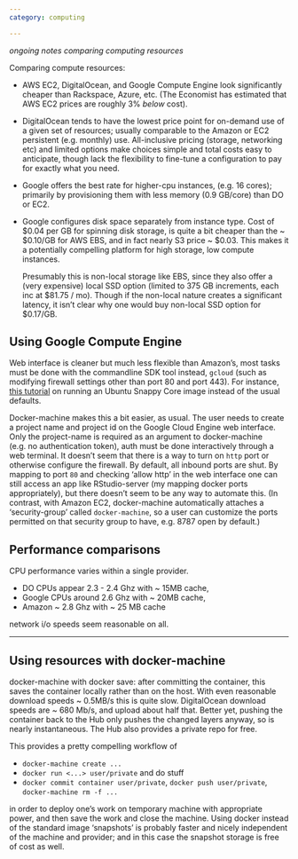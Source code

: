 ```yaml
---
category: computing

---
```


_ongoing notes comparing computing resources_

Comparing compute resources:

- AWS EC2, DigitalOcean, and Google Compute Engine look significantly
  cheaper than Rackspace, Azure, etc. (The Economist has estimated that AWS
  EC2 prices are roughly 3% _below_ cost).

- DigitalOcean tends to have the lowest price point for on-demand use of a
  given set of resources; usually comparable to the Amazon or EC2 persistent
  (e.g. monthly) use.  All-inclusive pricing (storage, networking etc) and
  limited options make choices simple and total costs easy to anticipate,
  though lack the flexibility to fine-tune a configuration to pay for
  exactly what you need.

- Google offers the best rate for higher-cpu instances, (e.g. 16 cores);
  primarily by provisioning them with less memory (0.9 GB/core) than DO
  or EC2.

- Google configures disk space separately from instance type.  Cost of
  $0.04 per GB for spinning disk storage, is quite a bit cheaper than
  the ~ $0.10/GB for AWS EBS, and in fact nearly S3 price ~ $0.03.
  This makes it a potentially compelling platform for high storage, low
  compute instances.  
  
  Presumably this is non-local storage like EBS, since they also offer a
  (very expensive) local SSD  option (limited to 375 GB increments, each inc at $81.75 / mo). 
  Though if the non-local nature creates a significant latency, it isn't clear
  why one would buy non-local SSD option for $0.17/GB. 


## Using Google Compute Engine

Web interface is cleaner but much less flexible than Amazon's, most tasks must be done with the commandline SDK tool instead, `gcloud` (such as modifying firewall settings other than port 80 and port 443).  For instance, [this tutorial](https://developer.ubuntu.com/en/snappy/start/#snappy-google) on running an Ubuntu Snappy Core image instead of the usual defaults.

Docker-machine makes this a bit easier, as usual.  The user needs to create a project name and project id on the Google Cloud Engine web interface.  Only the project-name is required as an argument to docker-machine (e.g. no authentication token), auth must be done interactively through a web terminal.  It doesn't seem that there is a way to turn on `http` port or otherwise configure the firewall. By default, all inbound ports are shut.  By mapping to port `80` and checking 'allow http' in the web interface one can still access an app like RStudio-server (my mapping docker ports appropriately), but there doesn't seem to be any way to automate this.  (In contrast, with Amazon EC2, docker-machine automatically attaches a 'security-group' called `docker-machine`, so a user can customize the ports permitted on that security group to have, e.g. 8787 open by default.)


## Performance comparisons

CPU performance varies within a single provider.

- DO CPUs appear 2.3 - 2.4 Ghz with ~ 15MB cache,
- Google CPUs around 2.6 Ghz with ~ 20MB cache,
- Amazon ~ 2.8 Ghz with ~ 25 MB cache

network i/o speeds seem reasonable on all.

--------------

## Using resources with docker-machine

docker-machine with docker save: after committing the container, this
saves the container locally rather than on the host. With even reasonable
download speeds ~ 0.5MB/s this is quite slow.  DigitalOcean download
speeds are ~ 680 Mb/s, and upload about half that.  Better yet, pushing
the container back to the Hub only pushes the changed layers anyway,
so is nearly instantaneous. The Hub also provides a private repo for free.

This provides a pretty compelling workflow of 

- `docker-machine create ...` 
- `docker run <...> user/private` and do stuff
- `docker commit container user/private`, `docker push user/private`, `docker-machine rm -f ...`

in order to deploy one's work on temporary machine with appropriate power,
and then save the work and close the machine.  Using docker instead of
the standard image 'snapshots' is probably faster and nicely independent of the machine
and provider; and in this case the snapshot storage is free of cost as well.

